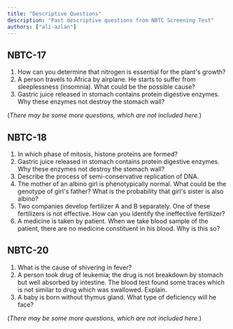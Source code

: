 ```yaml
---
title: "Descriptive Questions"
description: "Past descriptive questions from NBTC Screening Test"
authors: ["ali-azlan"]
---
```


## NBTC-17

1. How can you determine that nitrogen is essential for the plant's growth?
2. A person travels to Africa by airplane. He starts to suffer from sleeplessness (insomnia). What could be the possible cause?
3. Gastric juice released in stomach contains protein digestive enzymes. Why these enzymes not destroy the stomach wall?

(_There may be some more questions, which are not included here._)

## NBTC-18

1. In which phase of mitosis, histone proteins are formed?
2. Gastric juice released in stomach contains protein digestive enzymes. Why these enzymes not destroy the stomach wall?
3. Describe the process of semi-conservative replication of DNA.
4. The mother of an albino girl is phenotypically normal. What could be the genotype of girl's father? What is the probability that girl's sister is also albino?
5. Two companies develop fertilizer A and B separately. One of these fertilizers is not effective. How can you identify the ineffective fertilizer?
6. A medicine is taken by patient. When we take blood sample of the patient, there are no medicine constituent in his blood. Why is this so?

## NBTC-20

1. What is the cause of shivering in fever?
2. A person took drug of leukemia; the drug is not breakdown by stomach but well absorbed by intestine. The blood test found some traces which is not similar to drug which was swallowed. Explain.
3. A baby is born without thymus gland. What type of deficiency will he face?

(_There may be some more questions, which are not included here._)
